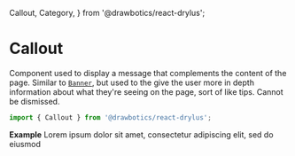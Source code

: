   Callout,
  Category,
} from '@drawbotics/react-drylus';



# Callout
Component used to display a message that complements the content of the page. Similar to [`Banner`](/component-kit/components/banner), but used to the give the user more in depth information about what they're seeing on the page, sort of like tips. Cannot be dismissed.
```jsx
import { Callout } from '@drawbotics/react-drylus';
```

__Example__
<Playground component={Callout}>
  <Callout category={Category.SUCCESS}>
    Lorem ipsum dolor sit amet, consectetur adipiscing elit, sed do eiusmod
  </Callout>
</Playground>
